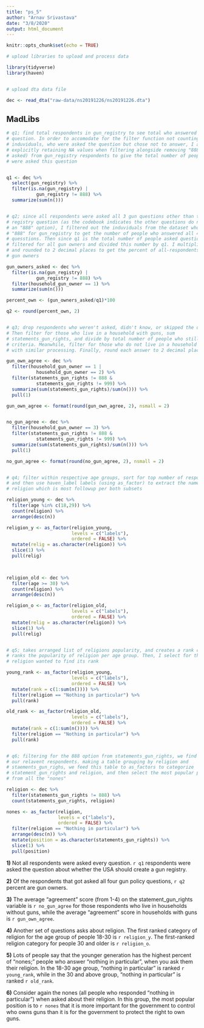 ```yaml
---
title: "ps_5"
author: "Arnav Srivastava"
date: "3/8/2020"
output: html_document
---
```


```r
knitr::opts_chunk$set(echo = TRUE)

# upload libraries to upload and process data

library(tidyverse)
library(haven)


# upload dta data file 

dec <- read_dta("raw-data/ns20191226/ns20191226.dta")

```

## MadLibs

```r

# q1; find total respondents in gun_registry to see total who answered this
# question. In order to accomodate for the filter function not counting NA
# induviduals, who were asked the question but chose not to answer, I am
# explicitly retaining NA values when filtering alongside removing "888" (not
# asked) from gun_registry respondents to give the total number of people who
# were asked this question


q1 <- dec %>% 
  select(gun_registry) %>% 
  filter(is.na(gun_registry) |
           gun_registry != 888) %>% 
  summarize(sum(n()))


# q2; since all respondents were asked all 3 gun questions other than the
# registry question (as the codebook indicates the other questions do not have
# an "888" option), I filtered out the induviduals from the dataset who were
# "888" for gun_registry to get the number of people who answered all 4
# quesstions. Then since q1 is the total number of people asked questions, I
# filtered for all gun owners and divided this number by q1. I multiplied by 100
# and rounded to 2 decimal places to get the percent of all-respondents who are
# gun owners

gun_owners_asked <- dec %>% 
  filter(is.na(gun_registry) |
           gun_registry != 888) %>% 
  filter(household_gun_owner == 1) %>% 
  summarize(sum(n()))

percent_own <- (gun_owners_asked/q1)*100

q2 <- round(percent_own, 2)


# q3; drop respondents who weren't asked, didn't know, or skipped the question.
# Then filter for those who live in a household with guns, sum
# statements_gun_rights, and divide by total number of people who still fit
# criteria. Meanwhile, filter for those who do not live in a household with guns
# with similar processing. Finally, round each answer to 2 decimal places

gun_own_agree <- dec %>% 
  filter(household_gun_owner == 1 |
           household_gun_owner == 2) %>% 
  filter(statements_gun_rights != 888 &
           statements_gun_rights != 999) %>% 
  summarize(sum(statements_gun_rights)/sum(n())) %>% 
  pull(1)

gun_own_agree <- format(round(gun_own_agree, 2), nsmall = 2)


no_gun_agree <- dec %>% 
  filter(household_gun_owner == 3) %>% 
  filter(statements_gun_rights != 888 &
           statements_gun_rights != 999) %>% 
  summarize(sum(statements_gun_rights)/sum(n())) %>% 
  pull(1)

no_gun_agree <- format(round(no_gun_agree, 2), nsmall = 2)


# q4; filter within respective age groups, sort for top number of respondents,
# and then use haven_label labels (using as_factor) to extract the name of
# religion which is most followup per both subsets

religion_young <- dec %>% 
  filter(age %in% c(18,29)) %>% 
  count(religion) %>% 
  arrange(desc(n))

religion_y <- as_factor(religion_young, 
                        levels = c("labels"), 
                        ordered = FALSE) %>%  
  mutate(relig = as.character(religion)) %>% 
  slice(1) %>% 
  pull(relig)

 

religion_old <- dec %>% 
  filter(age >= 30) %>% 
  count(religion) %>% 
  arrange(desc(n)) 

religion_o <- as_factor(religion_old, 
                        levels = c("labels"), 
                        ordered = FALSE) %>% 
  mutate(relig = as.character(religion)) %>% 
  slice(1) %>% 
  pull(relig)


# q5; takes arranged list of religions popularity, and creates a rank col which
# ranks the popularity of religion per age group. Then, I select for the
# religion wanted to find its rank

young_rank <- as_factor(religion_young, 
                        levels = c("labels"), 
                        ordered = FALSE) %>% 
  mutate(rank = c(1:sum(n()))) %>% 
  filter(religion == "Nothing in particular") %>% 
  pull(rank)

old_rank <- as_factor(religion_old, 
                        levels = c("labels"), 
                        ordered = FALSE) %>% 
  mutate(rank = c(1:sum(n()))) %>% 
  filter(religion == "Nothing in particular") %>% 
  pull(rank)


# q6; filtering for the 888 option from statements_gun_rights, we find all of
# our relavent respondents. making a table grouping by religion and
# staements_gun_righs, we feed this table to as_factors to categorize
# statement_gun_rights and religion, and then select the most popular position
# from all the "nones"

religion <- dec %>% 
  filter(statements_gun_rights != 888) %>% 
  count(statements_gun_rights, religion)

nones <- as_factor(religion,
                   levels = c("labels"), 
                   ordered = FALSE) %>% 
  filter(religion == "Nothing in particular") %>% 
  arrange(desc(n)) %>% 
  mutate(position = as.character(statements_gun_rights)) %>% 
  slice(1) %>% 
  pull(position)

```

**1)** Not all respondents were asked every question. `r q1` respondents were asked the question about whether the USA should create a gun registry.

**2)**  Of the respondents that got asked all four gun policy questions, `r q2` percent are gun owners. 

**3)** The average “agreement” score (from 1-4) on the statement_gun_rights variable is `r no_gun_agree` for those respondents who live in households without guns, while the average “agreement” score in households with guns is `r gun_own_agree`.

**4)** Another set of questions asks about religion. The first ranked category of religion for the age group of people 18-30 is `r religion_y`. The first-ranked religion category for people 30 and older is `r religion_o`. 

**5)** Lots of people say that the younger generation has the highest percent of “nones;” people who answer “nothing in particular”, when you ask them their religion. In the 18-30 age group, “nothing in particular” is ranked `r young_rank`, while in the 30 and above group, “nothing in particular” is ranked `r old_rank`.

**6)** Consider again the nones (all people who responded “nothing in particular”) when asked about their religion. In this group, the most popular position is to `r nones` that it is more important for the government to control who owns guns than it is for the government to protect the right to own guns. 



